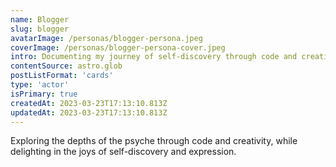 ```yaml
---
name: Blogger
slug: blogger
avatarImage: /personas/blogger-persona.jpeg
coverImage: /personas/blogger-persona-cover.jpeg
intro: Documenting my journey of self-discovery through code and creativity.
contentSource: astro.glob
postListFormat: 'cards'
type: 'actor'
isPrimary: true
createdAt: 2023-03-23T17:13:10.813Z
updatedAt: 2023-03-23T17:13:10.813Z
---
```


Exploring the depths of the psyche through code and creativity, while delighting in the joys of self-discovery and expression.

